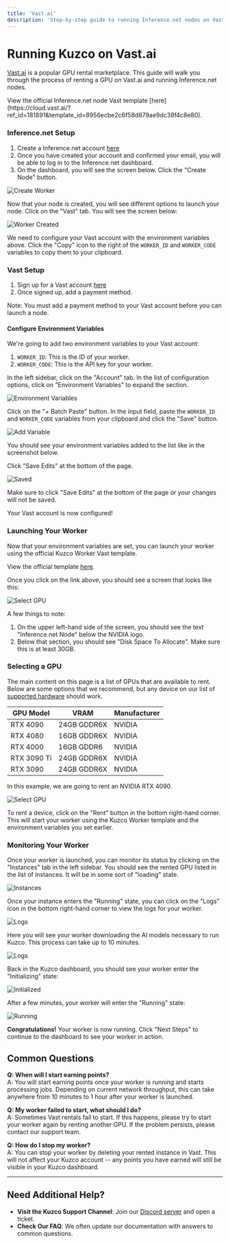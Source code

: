 ```yaml
---
title: 'Vast.ai'
description: 'Step-by-step guide to running Inference.net nodes on Vast.ai GPU marketplace'
---
```


# Running Kuzco on Vast.ai 

[Vast.ai](https://vast.ai) is a popular GPU rental marketplace. This guide will walk you through the process of renting a GPU on Vast.ai and running Inference.net nodes.

<Callout emoji="💡">
View the official Inference.net node Vast template [here](https://cloud.vast.ai/?ref_id=181891&template_id=8956ecbe2c6f58d879ae9dc38f4c8e80).
</Callout>

### Inference.net Setup

1. Create a Inference.net account [here](https://devnet.inference.net/register)
2. Once you have created your account and confirmed your email, you will be able to log in to the Inference.net dashboard.
3. On the dashboard, you will see the screen below. Click the "Create Node" button.

![Create Worker](/images/vast/create-worker.png)

Now that your node is created, you will see different options to launch your node. Click on the "Vast" tab. You will see the screen below:

![Worker Created](/images/vast/launch-worker.png)

We need to configure your Vast account with the environment variables above. Click the "Copy" icon to the right of the `WORKER_ID` and `WORKER_CODE` variables to copy them to your clipboard.

### Vast Setup

1. Sign up for a Vast account [here](https://cloud.vast.ai)
2. Once signed up, add a payment method. 

<Callout emoji="⚠️">
Note: You must add a payment method to your Vast account before you can launch a node.
</Callout>

#### Configure Environment Variables

We're going to add two environment variables to your Vast account:

1. `WORKER_ID`: This is the ID of your worker. 
2. `WORKER_CODE`: This is the API key for your worker.

In the left sidebar, click on the "Account" tab. In the list of configuration options, click on "Environment Variables" to expand the section.

![Environment Variables](/images/vast/env-vars.png)

Click on the "+ Batch Paste" button. In the input field, paste the `WORKER_ID` and `WORKER_CODE` variables from your clipboard and click the "Save" button.

![Add Variable](/images/vast/post-batch-paste.png)

You should see your environment variables added to the list like in the screenshot below. 

Click "Save Edits" at the bottom of the page.

![Saved](/images/vast/batch-paste-saved.png)

<Callout emoji="⚠️">
Make sure to click "Save Edits" at the bottom of the page or your changes will not be saved.
</Callout>

Your Vast account is now configured!

### Launching Your Worker

Now that your environment variables are set, you can launch your worker using the official Kuzco Worker Vast template.

View the official template [here](https://cloud.vast.ai/?ref_id=181891&template_id=8956ecbe2c6f58d879ae9dc38f4c8e80).

Once you click on the link above, you should see a screen that looks like this:

![Select GPU](/images/vast/select-gpu.png)

A few things to note:
1. On the upper left-hand side of the screen, you should see the text "Inference.net Node" below the NVIDIA logo.
2. Below that section, you should see "Disk Space To Allocate". Make sure this is at least 30GB.

### Selecting a GPU

The main content on this page is a list of GPUs that are available to rent. Below are some options that we recommend, but any device on our list of [supported hardware](/hardware) should work.

| GPU Model | VRAM | Manufacturer |
|-----------|------|--------------|
| RTX 4090 | 24GB GDDR6X | NVIDIA |
| RTX 4080 | 16GB GDDR6X | NVIDIA |
| RTX 4000 | 16GB GDDR6 | NVIDIA |
| RTX 3090 Ti | 24GB GDDR6X | NVIDIA |
| RTX 3090 | 24GB GDDR6X | NVIDIA |


In this example, we are going to rent an NVIDIA RTX 4090. 

![Select GPU](/images/vast/rent-4090.png)

To rent a device, click on the "Rent" button in the bottom right-hand corner. This will start your worker using the Kuzco Worker template and the environment variables you set earlier.

### Monitoring Your Worker

Once your worker is launched, you can monitor its status by clicking on the "Instances" tab in the left sidebar. You should see the rented GPU listed in the list of instances. It will be in some sort of "loading" state.

![Instances](/images/vast/created-4090.png)

Once your instance enters the "Running" state, you can click on the "Logs" icon in the bottom right-hand corner to view the logs for your worker.

![Logs](/images/vast/running-4090.png)

Here you will see your worker downloading the AI models necessary to run Kuzco. This process can take up to 10 minutes.

![Logs](/images/vast/running-logs.png)

Back in the Kuzco dashboard, you should see your worker enter the "Initializing" state: 

![Initialized](/images/vast/worker-initializing.png)

After a few minutes, your worker will enter the "Running" state:

![Running](/images/vast/worker-running.png)

**Congratulations!** Your worker is now running. Click "Next Steps" to continue to the dashboard to see your worker in action.

## Common Questions

**Q: When will I start earning points?**  
A: You will start earning points once your worker is running and starts processing jobs. Depending on current network throughput, this can take anywhere from 10 minutes to 1 hour after your worker is launched.

**Q: My worker failed to start, what should I do?**  
A: Sometimes Vast rentals fail to start. If this happens, please try to start your worker again by renting another GPU. If the problem persists, please contact our support team.

**Q: How do I stop my worker?**  
A: You can stop your worker by deleting your rented instance in Vast. This will not affect your Kuzco account -- any points you have earned will still be visible in your Kuzco dashboard.

---

## Need Additional Help?

- **Visit the Kuzco Support Channel**: Join our [Discord server](https://discord.gg/kuzco) and open a ticket.  
- **Check Our FAQ**: We often update our documentation with answers to common questions.
